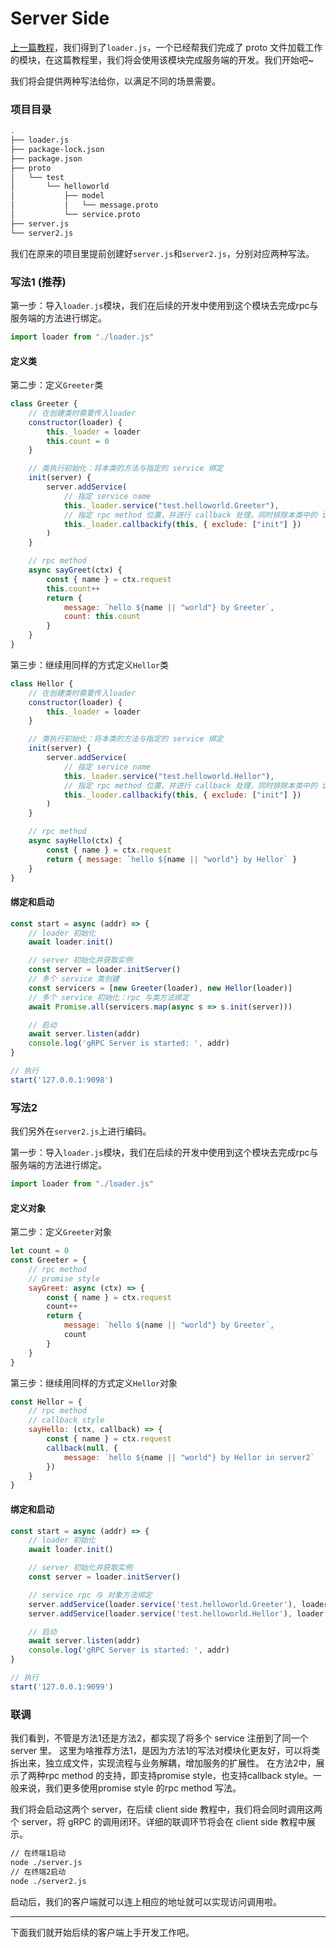 
# Server Side

[上一篇教程](/start/proto-loader)，我们得到了`loader.js`，一个已经帮我们完成了 proto 文件加载工作的模块，在这篇教程里，我们将会使用该模块完成服务端的开发。我们开始吧~

我们将会提供两种写法给你，以满足不同的场景需要。

### 项目目录

```sh {11-12}
.
├── loader.js
├── package-lock.json
├── package.json
├── proto
│   └── test
│       └── helloworld
│           ├── model
│           │   └── message.proto
│           └── service.proto
├── server.js
└── server2.js
```

我们在原来的项目里提前创建好`server.js`和`server2.js`，分别对应两种写法。

### 写法1 (推荐)

第一步：导入`loader.js`模块，我们在后续的开发中使用到这个模块去完成rpc与服务端的方法进行绑定。

```js filename="./server.js"
import loader from "./loader.js"
```

#### 定义类

第二步：定义`Greeter`类

```js filename="./server.js"
class Greeter {
    // 在创建类时需要传入loader
    constructor(loader) {
        this._loader = loader
        this.count = 0
    }

    // 类执行初始化：将本类的方法与指定的 service 绑定
    init(server) {
        server.addService(
            // 指定 service name
            this._loader.service("test.helloworld.Greeter"),
            // 指定 rpc method 位置，并进行 callback 处理，同时排除本类中的 init 方法
            this._loader.callbackify(this, { exclude: ["init"] })
        )
    }

    // rpc method
    async sayGreet(ctx) {
        const { name } = ctx.request
        this.count++
        return {
            message: `hello ${name || "world"} by Greeter`,
            count: this.count
        }
    }
}
```

第三步：继续用同样的方式定义`Hellor`类

```js filename="./server.js"
class Hellor {
    // 在创建类时需要传入loader
    constructor(loader) {
        this._loader = loader
    }

    // 类执行初始化：将本类的方法与指定的 service 绑定
    init(server) {
        server.addService(
            // 指定 service name
            this._loader.service("test.helloworld.Hellor"),
            // 指定 rpc method 位置，并进行 callback 处理，同时排除本类中的 init 方法
            this._loader.callbackify(this, { exclude: ["init"] })
        )
    }

    // rpc method
    async sayHello(ctx) {
        const { name } = ctx.request
        return { message: `hello ${name || "world"} by Hellor` }
    }
}
```

#### 绑定和启动

```js filename="./server.js"
const start = async (addr) => {
    // loader 初始化
    await loader.init()

    // server 初始化并获取实例
    const server = loader.initServer()
    // 多个 service 类创建
    const servicers = [new Greeter(loader), new Hellor(loader)]
    // 多个 service 初始化：rpc 与类方法绑定
    await Promise.all(servicers.map(async s => s.init(server)))

    // 启动
    await server.listen(addr)
    console.log('gRPC Server is started: ', addr)
}

// 执行
start('127.0.0.1:9098')
```

### 写法2

我们另外在`server2.js`上进行编码。

第一步：导入`loader.js`模块，我们在后续的开发中使用到这个模块去完成rpc与服务端的方法进行绑定。

```js filename="./server2.js"
import loader from "./loader.js"
```

#### 定义对象

第二步：定义`Greeter`对象

```js filename="./server2.js"
let count = 0
const Greeter = {
    // rpc method
    // promise style
    sayGreet: async (ctx) => {
        const { name } = ctx.request
        count++
        return {
            message: `hello ${name || "world"} by Greeter`,
            count
        }
    }
}
```

第三步：继续用同样的方式定义`Hellor`对象

```js filename="./server2.js"
const Hellor = {
    // rpc method
    // callback style
    sayHello: (ctx, callback) => {
        const { name } = ctx.request
        callback(null, {
            message: `hello ${name || "world"} by Hellor in server2` 
        })
    }
}
```

#### 绑定和启动

```js filename="./server2.js"
const start = async (addr) => {
    // loader 初始化
    await loader.init()

    // server 初始化并获取实例
    const server = loader.initServer()

    // service rpc 与 对象方法绑定
    server.addService(loader.service('test.helloworld.Greeter'), loader.callbackify(Greeter))
    server.addService(loader.service('test.helloworld.Hellor'), loader.callbackify(Hellor))

    // 启动
    await server.listen(addr)
    console.log('gRPC Server is started: ', addr)
}

// 执行
start('127.0.0.1:9099')
```

### 联调

我们看到，不管是方法1还是方法2，都实现了将多个 service 注册到了同一个 server 里。
这里为啥推荐方法1，是因为方法1的写法对模块化更友好，可以将类拆出来，独立成文件，实现流程与业务解耦，增加服务的扩展性。
在方法2中，展示了两种rpc method 的支持，即支持promise style，也支持callback style。一般来说，我们更多使用promise style 的rpc method 写法。

我们将会启动这两个 server，在后续 client side 教程中，我们将会同时调用这两个 server，将 gRPC 的调用闭环。详细的联调环节将会在 client side 教程中展示。

```sh
// 在终端1启动 
node ./server.js
// 在终端2启动
node ./server2.js
```

启动后，我们的客户端就可以连上相应的地址就可以实现访问调用啦。

---

下面我们就开始后续的客户端上手开发工作吧。

<Cards>
    <Card
        title="Proto Loader →"
        href="/start/proto-loader"
    />
    <Card
        title="Client Side →"
        href="/start/client-side"
    />
</Cards>
